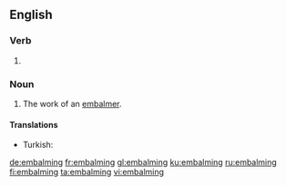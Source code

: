 ==English==

===Verb===
{{head|en|present participle}}

# {{present participle of|embalm|lang=en|nocat=1}}

===Noun===
{{en-noun}}

# The work of an [[embalmer]].

====Translations====
{{trans-top|work of an embalmer}}
* Turkish: {{t+|tr|tahnit}}
{{trans-mid}}
{{trans-bottom}}

[[de:embalming]]
[[fr:embalming]]
[[gl:embalming]]
[[ku:embalming]]
[[ru:embalming]]
[[fi:embalming]]
[[ta:embalming]]
[[vi:embalming]]